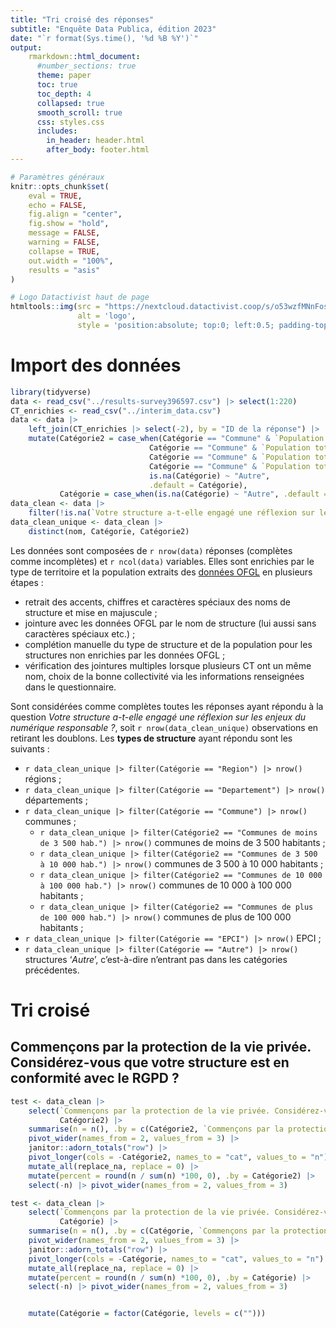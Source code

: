 ```yaml
---
title: "Tri croisé des réponses"
subtitle: "Enquête Data Publica, édition 2023"
date: "`r format(Sys.time(), '%d %B %Y')`"
output:
    rmarkdown::html_document:
      #number_sections: true
      theme: paper
      toc: true
      toc_depth: 4
      collapsed: true
      smooth_scroll: true
      css: styles.css
      includes:
        in_header: header.html
        after_body: footer.html
---
```


```r
# Paramètres généraux
knitr::opts_chunk$set(
	eval = TRUE,
	echo = FALSE,
	fig.align = "center",
	fig.show = "hold",
	message = FALSE,
	warning = FALSE,
	collapse = TRUE,
	out.width = "100%",
	results = "asis"
)
```

```r
# Logo Datactivist haut de page
htmltools::img(src = "https://nextcloud.datactivist.coop/s/o53wzfMNnFosQni/preview", 
               alt = 'logo', 
               style = 'position:absolute; top:0; left:0.5; padding-top:10px;') #padding=taille des espaces autour
```

# Import des données


```r
library(tidyverse)
data <- read_csv("../results-survey396597.csv") |> select(1:220)
CT_enrichies <- read_csv("../interim_data.csv")
data <- data |> 
    left_join(CT_enrichies |> select(-2), by = "ID de la réponse") |> 
    mutate(Catégorie2 = case_when(Catégorie == "Commune" & `Population totale` < 3500 ~ "Communes de moins de 3 500 hab.",
                               Catégorie == "Commune" & `Population totale` >= 3500 & `Population totale` < 10000 ~ "Communes de 3 500 à 10 000 hab.",
                               Catégorie == "Commune" & `Population totale` >= 10000 & `Population totale` < 100000 ~ "Communes de 10 000 à 100 000 hab.",
                               Catégorie == "Commune" & `Population totale` >= 100000 ~ "Communes de plus de 100 000 hab.",
                               is.na(Catégorie) ~ "Autre",
                               .default = Catégorie),
           Catégorie = case_when(is.na(Catégorie) ~ "Autre", .default = Catégorie))
data_clean <- data |> 
    filter(!is.na(`Votre structure a-t-elle engagé une réflexion sur les enjeux du numérique responsable ?`))
data_clean_unique <- data_clean |> 
    distinct(nom, Catégorie, Catégorie2)
```

Les données sont composées de `r nrow(data)` réponses (complètes comme incomplètes) et `r ncol(data)` variables. Elles sont enrichies par le type de territoire et la population extraits des [données OFGL](https://data.ofgl.fr/explore/?exclude.theme=INTERNE&sort=title) en plusieurs étapes :

- retrait des accents, chiffres et caractères spéciaux des noms de structure et mise en majuscule ;
- jointure avec les données OFGL par le nom de structure (lui aussi sans caractères spéciaux etc.) ;
- complétion manuelle du type de structure et de la population pour les structures non enrichies par les données OFGL ; 
- vérification des jointures multiples lorsque plusieurs CT ont un même nom, choix de la bonne collectivité via les informations renseignées dans le questionnaire.

Sont considérées comme complètes toutes les réponses ayant répondu à la question *Votre structure a-t-elle engagé une réflexion sur les enjeux du numérique responsable ?*, soit `r nrow(data_clean_unique)` observations en retirant les doublons. Les **types de structure** ayant répondu sont les suivants : 

- `r data_clean_unique |> filter(Catégorie == "Region") |> nrow()` régions ;
- `r data_clean_unique |> filter(Catégorie == "Departement") |> nrow()` départements ;
- `r data_clean_unique |> filter(Catégorie == "Commune") |> nrow()` communes ;
    - `r data_clean_unique |> filter(Catégorie2 == "Communes de moins de 3 500 hab.") |> nrow()` communes de moins de 3 500 habitants ;
    - `r data_clean_unique |> filter(Catégorie2 == "Communes de 3 500 à 10 000 hab.") |> nrow()` communes de 3 500 à 10 000 habitants ;
    - `r data_clean_unique |> filter(Catégorie2 == "Communes de 10 000 à 100 000 hab.") |> nrow()` communes de 10 000 à 100 000 habitants ;
    - `r data_clean_unique |> filter(Catégorie2 == "Communes de plus de 100 000 hab.") |> nrow()` communes de plus de 100 000 habitants ;
- `r data_clean_unique |> filter(Catégorie == "EPCI") |> nrow()` EPCI ;
- `r data_clean_unique |> filter(Catégorie == "Autre") |> nrow()` structures '*Autre*', c'est-à-dire n'entrant pas dans les catégories précédentes.


# Tri croisé

## Commençons par la protection de la vie privée. Considérez-vous que votre structure est en conformité avec le RGPD ?

```r
test <- data_clean |> 
    select(`Commençons par la protection de la vie privée. Considérez-vous que votre structure est en conformité avec le RGPD ?`, 
           Catégorie2) |> 
    summarise(n = n(), .by = c(Catégorie2, `Commençons par la protection de la vie privée. Considérez-vous que votre structure est en conformité avec le RGPD ?`)) |> na.omit() |>  
    pivot_wider(names_from = 2, values_from = 3) |>
    janitor::adorn_totals("row") |>
    pivot_longer(cols = -Catégorie2, names_to = "cat", values_to = "n") |> 
    mutate_all(replace_na, replace = 0) |>
    mutate(percent = round(n / sum(n) *100, 0), .by = Catégorie2) |> 
    select(-n) |> pivot_wider(names_from = 2, values_from = 3)

test <- data_clean |> 
    select(`Commençons par la protection de la vie privée. Considérez-vous que votre structure est en conformité avec le RGPD ?`, 
           Catégorie) |> 
    summarise(n = n(), .by = c(Catégorie, `Commençons par la protection de la vie privée. Considérez-vous que votre structure est en conformité avec le RGPD ?`)) |> na.omit() |>  
    pivot_wider(names_from = 2, values_from = 3) |>
    janitor::adorn_totals("row") |>
    pivot_longer(cols = -Catégorie, names_to = "cat", values_to = "n") |> 
    mutate_all(replace_na, replace = 0) |>
    mutate(percent = round(n / sum(n) *100, 0), .by = Catégorie) |> 
    select(-n) |> pivot_wider(names_from = 2, values_from = 3)


    mutate(Catégorie = factor(Catégorie, levels = c("")))
```



















